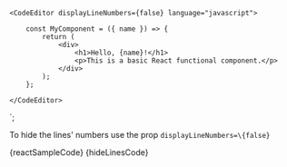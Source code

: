
    <CodeEditor displayLineNumbers={false} language="javascript">

        const MyComponent = ({ name }) => {
            return (
                <div>
                    <h1>Hello, {name}!</h1>
                    <p>This is a basic React functional component.</p>
                </div>
            );
        };

    </CodeEditor>
`;

<Section title="Hiding the Line Numbers" contained={true} style={{ paddingTop: 30, paddingLeft: 0 }} border={true}>
  <p> To hide the lines' numbers use the prop <Code small={true}>displayLineNumbers=\{false}</Code>  </p>

  <Preview wrapper={true}>
    <CodeEditor displayLineNumbers={false} language="javascript">
      {reactSampleCode}
    </CodeEditor>
  </Preview>

  <Snippet language="js">
    {hideLinesCode}
  </Snippet>
</Section>

